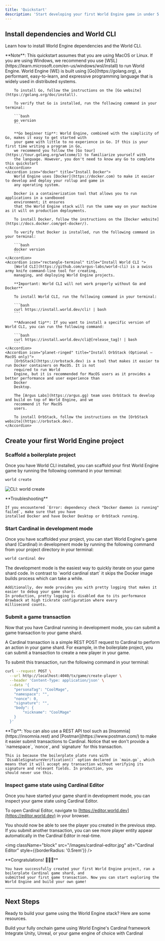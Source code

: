 ```yaml
---
title: 'Quickstart'
description: 'Start developing your first World Engine game in under 5 minutes'
---
```


## Install dependencies and World CLI

Learn how to install World Engine dependencies and the World CLI.

<Warning>
    **Note**: This quickstart assumes that you are using MacOS or Linux. If you are using Windows, we recommend you
    use [WSL](https://learn.microsoft.com/en-us/windows/wsl/install) to run World Engine.
</Warning>

<AccordionGroup>
    <Accordion icon="golang" title="Install Go">
        World Engine (WE) is built using [Go](https://golang.org), a performant, easy-to-learn, and expressive
        programming language that is widely used in distributed systems.

        To install Go, follow the instructions on the [Go website](https://golang.org/doc/install).

        To verify that Go is installed, run the following command in your terminal:

        ```bash
        go version
        ```

        **Go beginner tip**: World Engine, combined with the simplicity of Go, makes it easy to get started with
        your game with little to no experience in Go. If this is your first time writing a program in Go,
        we recommend you follow the [Go tour](https://tour.golang.org/welcome/1) to familiarize yourself with
        the language. However, you don't need to know any Go to complete this quickstart
    </Accordion>
    <Accordion icon="docker" title="Install Docker">
        World Engine uses [Docker](https://docker.com) to make it easier to develop and deploy your rollup and game in
        any operating system.

        Docker is a containerization tool that allows you to run applications in a sandboxed
        environment; it ensures
        that the World Engine stack will run the same way on your machine as it will on production deployments.

        To install Docker, follow the instructions on the [Docker website](https://docs.docker.com/get-docker/).

        To verify that Docker is installed, run the following command in your terminal:

        ```bash
        docker version
        ```
    </Accordion>
    <Accordion icon="rectangle-terminal" title="Install World CLI ">
        [World CLI](https://github.com/argus-labs/world-cli) is a swiss army knife command-line tool for creating,
        managing, and deploying World Engine projects.

        **Important: World CLI will not work properly without Go and Docker**

        To install World CLI, run the following command in your terminal:

        ```bash
        curl https://install.world.dev/cli! | bash
        ```

        **Advanced tip**: If you want to install a specific version of World CLI, you can run the following command:

        ```bash
        curl https://install.world.dev/cli@[release_tag]! | bash
        ```
    </Accordion>
    <Accordion icon="planet-ringed" title="Install OrbStack (Optional — MacOS only)">
        [OrbStack](https://orbstack.dev) is a tool that makes it easier to run Docker containers on MacOS. It is not
        required to run World
        Engine, but it is recommended for MacOS users as it provides a better performance and user experience than
        Docker
        Desktop.

        The [Argus Labs](https://argus.gg) team uses OrbStack to develop and build on top of World Engine, and we
        recommend it for MacOS
        users.

        To install OrbStack, follow the instructions on the [OrbStack website](https://orbstack.dev).
    </Accordion>
</AccordionGroup>

## Create your first World Engine project

### Scaffold a boilerplate project

Once you have World CLI installed, you can scaffold your first World Engine game by running the following command in
your terminal:

```bash
world create
```

<img
    className="block"
    src="/images/world-create.png"
    alt="CLI: world create"
/>

<Warning>
    **Troubleshooting**

    If you encountered `Error: dependency check "Docker daemon is running" failed`, make sure that you have
    installed Docker and have Docker Desktop or OrbStack running.
</Warning>


### Start Cardinal in development mode

Once you have scaffolded your project, you can start World Engine's game shard (Cardinal) in development mode by running
the following command from your project directory in your terminal:

```bash
world cardinal dev
```

<Note>
    The development mode is the easiest way to quickly iterate on your game shard code. In contrast to
    `world cardinal start` it skips the Docker image builds process which can take a while.

    Additionally, dev mode provides you with pretty logging that makes it easier to debug your game shard.
    In production, pretty logging is disabled due to its performance drawback at high tickrate configuration where every
    millisecond counts.
</Note>

### Submit a game transaction

Now that you have Cardinal running in development mode, you can submit a game transaction to your game shard.

A Cardinal transaction is a simple REST POST request to Cardinal to perform an action in your game shard. For example, in
the boilerplate project, you can submit a transaction to create a new player in your game.

To submit this transaction, run the following command in your terminal:

```bash
curl --request POST \
  --url http://localhost:4040/tx/game/create-player \
  --header 'Content-Type: application/json' \
  --data '{
	"personaTag": "CoolMage",
	"namespace": "",
	"nonce": 0,
	"signature": "",
	"body": {
		"nickname": "CoolMage"
	}
  }'
```

<Tip>
    **Tip**: You can also use a REST API tool such as [Insomnia](https://insomnia.rest) and
    [Postman](https://www.postman.com/) to make it easier submit transactions to Cardinal.
</Tip>

<Note>
    Notice that we don't provide a `namespace`, `nonce`, and `signature` for this transaction.

    This is because the boilerplate plate runs with `DisableSignatureVerification()` option declared in `main.go`, which
    means that it will accept any transaction without verifying its signature and relevant fields. In production, you
    should never use this.
</Note>

### Inspect game state using Cardinal Editor

Once you have started your game shard in development mode, you can inspect your game state using Cardinal Editor.

To open Cardinal Editor, navigate to [https://editor.world.dev](https://editor.world.dev) in your browser.

You should now be able to see the player you created in the previous step.
If you submit another transaction, you can see more player entity appear automatically in the Cardinal Editor in real-time.


<img
    className="block"
    src="/images/cardinal-editor.jpg"
    alt="Cardinal Editor"
    style={{borderRadius: '0.5rem'}}
/>

<Check>
    **Congratulations! 🥳🥳🥳**

    You have successfully created your first World Engine project, ran a boilerplate Cardinal game shard, and
    submitted your first game transaction. Now you can start exploring the World Engine and build your own game!
</Check>


---

## Next Steps

Ready to build your game using the World Engine stack? Here are some resources.

<CardGroup cols={2}>
    <Card
        title="Cardinal (Game Shard)"
        icon="gamepad"
        href="/cardinal/introduction"
    >
        Build your fully onchain game using World Engine's Cardinal framework
    </Card>
    <Card
        title="Game Engine/Client Integration"
        icon="unity"
        href="/client/introduction"
    >
        Integrate Unity, Unreal, or your game engine of choice with Cardinal
    </Card>
</CardGroup>
